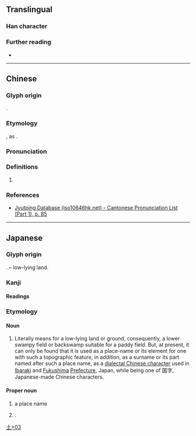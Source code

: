 {{character info}}
==Translingual==

===Han character===
{{Han char|rn=32|rad=土|as=03|sn=6|four=41130|canj=GMY|ids=⿰土下}}

===Further reading===
* {{Han ref|kx=0224.181|dkj=04900|hdz=10418.061|uh=5737|ud=22327}}

----

==Chinese==
{{zh-forms}}

===Glyph origin===
{{obor|zh|ja|圷|tr=akutsu}}.

===Etymology===
{{spelling pronunciation|zh}}, as {{zh-l|下}}.

===Pronunciation===
{{zh-pron
|m=xià
|c=haa6
|cat=pn
}}

===Definitions===
{{head|zh|Han character}}

# {{zh-used2|j}}

===References===
* [http://www.iso10646hk.net/jp/document/download.jsp Jyutping Database (iso10646hk.net) - Cantonese Pronunciation List (Part 1), p. 85]

----

==Japanese==

===Glyph origin===
{{ja-etym-kokuji}}. {{Han compound|土#Japanese|t1=ground, land, earth|下#Japanese|t2=low, lower, under|ls=ic}} – low-lying land.

===Kanji===
{{ja-kanji|grade=|rs=土03}}

====Readings====
{{ja-readings
|on=
|kun=あくつ-
}}

===Etymology===
{{ja-kanjitab|あくつ|yomi=k}}
{{rfe|ja}}

====Noun====
{{ja-noun|あくつ}}

# Literally means for a low-lying land or ground, consequently, a lower swampy field or backswamp suitable for a paddy field. But, at present, it can only be found that it is used as a place-name or its element for one with such a topographic feature, in addition, as a surname or its part named after such a place name, as a [[dialectal Chinese character]] used in [[Ibaraki]] and [[Fukushima]] [[Prefecture]], Japan, while being one of 国字, Japanese-made Chinese characters.

====Proper noun====
{{ja-pos|あくつ|proper}}

# a place name
# {{surname|ja|sort=あくつ|nodot=1}}.

[[Category:Japanese-only CJKV Characters|土+03]]